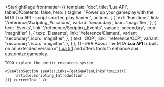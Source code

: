 
<StarlightPage frontmatter={{
    template: 'doc',
    title: 'Lua API',
    tableOfContents: false,
    hero: {
        tagline: "Power up your gameplay with the MTA Lua API - script smarter, play harder.",
        actions: [
            {
                text: 'Functions',
                link: '/reference/Scripting_Functions',
                variant: 'secondary',
                icon: 'magnifier',
            },
            {
                text: 'Events',
                link: '/reference/Scripting_Events',
                variant: 'secondary',
                icon: 'magnifier',
            },
            {
                text: 'Elements',
                link: '/reference/Element',
                variant: 'secondary',
                icon: 'magnifier',
            },
            {
                text: 'OOP',
                link: '/reference/OOP',
                variant: 'secondary',
                icon: 'magnifier',
            },
        ]
    },
}}>
    ### About
    The MTA **Lua API** is built on an extended version of [Lua 5.1](https://www.lua.org/manual/5.1/) and offers tools to enhance and customize gameplay.

    TODO explain the entire resources system

    <SeeAlsoSection seeAlsoLinks={getSeeAlsoLinksFromList([
        'article:Scripting_Introduction',
    ])} currentId='' />

</StarlightPage>
